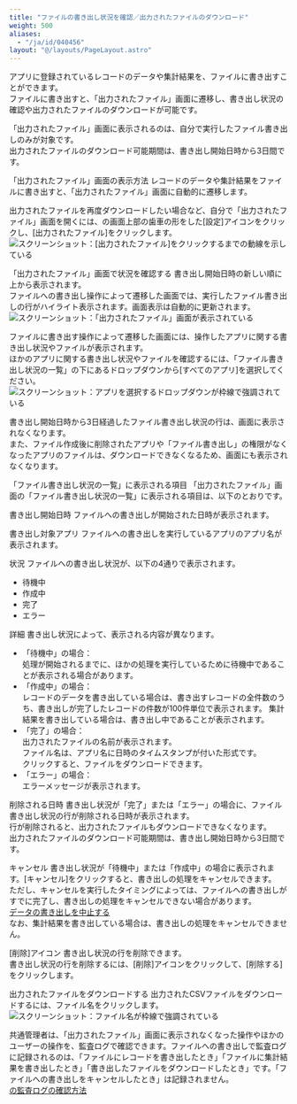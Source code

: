 ```yaml
---
title: "ファイルの書き出し状況を確認／出力されたファイルのダウンロード"
weight: 500
aliases:
  - "/ja/id/040456"
layout: "@/layouts/PageLayout.astro"
---
```




アプリに登録されているレコードのデータや集計結果を、ファイルに書き出すことができます。  
ファイルに書き出すと、「出力されたファイル」画面に遷移し、書き出し状況の確認や出力されたファイルのダウンロードが可能です。

「出力されたファイル」画面に表示されるのは、自分で実行したファイル書き出しのみが対象です。  
出力されたファイルのダウンロード可能期間は、書き出し開始日時から3日間です。

<Heading id="export_exported_files_10">「出力されたファイル」画面の表示方法</Heading>
レコードのデータや集計結果をファイルに書き出すと、「出力されたファイル」画面に自動的に遷移します。

出力されたファイルを再度ダウンロードしたい場合など、自分で「出力されたファイル」画面を開くには、<Kintone />の画面上部の歯車の形をした[設定]アイコンをクリックし、[出力されたファイル]をクリックします。  
<Img src="/k/kintone/img-ja/exported_files_03.png" alt="スクリーンショット：[出力されたファイル]をクリックするまでの動線を示している" />

<Heading id="export_exported_files_20">「出力されたファイル」画面で状況を確認する</Heading>
書き出し開始日時の新しい順に上から表示されます。  
ファイルへの書き出し操作によって遷移した画面では、実行したファイル書き出しの行がハイライト表示されます。画面表示は自動的に更新されます。  
<Img src="/k/kintone/img-ja/exported_files_01.png" alt="スクリーンショット：「出力されたファイル」画面が表示されている" />

<Note>

ファイルに書き出す操作によって遷移した画面には、操作したアプリに関する書き出し状況やファイルが表示されます。  
ほかのアプリに関する書き出し状況やファイルを確認するには、「ファイル書き出し状況の一覧」の下にあるドロップダウンから[すべてのアプリ]を選択してください。  
<Img src="/k/kintone/img-ja/exported_files_06.png" alt="スクリーンショット：アプリを選択するドロップダウンが枠線で強調されている" />


</Note>

書き出し開始日時から3日経過したファイル書き出し状況の行は、画面に表示されなくなります。  
また、ファイル作成後に削除されたアプリや「ファイル書き出し」の権限がなくなったアプリのファイルは、ダウンロードできなくなるため、画面にも表示されなくなります。

<Heading level={3} id="export_exported_files_2010">「ファイル書き出し状況の一覧」に表示される項目</Heading>
「出力されたファイル」画面の「ファイル書き出し状況の一覧」に表示される項目は、以下のとおりです。

<Heading level={4} id="export_exported_files_201010">書き出し開始日時</Heading>
ファイルへの書き出しが開始された日時が表示されます。

<Heading level={4} id="export_exported_files_201020">書き出し対象アプリ</Heading>
ファイルへの書き出しを実行しているアプリのアプリ名が表示されます。

<Heading level={4} id="export_exported_files_201030">状況</Heading>
ファイルへの書き出し状況が、以下の4通りで表示されます。

* 待機中
* 作成中
* 完了
* エラー

<Heading level={4} id="export_exported_files_201040">詳細</Heading>
書き出し状況によって、表示される内容が異なります。

* 「待機中」の場合：  
  処理が開始されるまでに、ほかの処理を実行しているために待機中であることが表示される場合があります。
* 「作成中」の場合：  
  レコードのデータを書き出している場合は、書き出すレコードの全件数のうち、書き出しが完了したレコードの件数が100件単位で表示されます。
  集計結果を書き出している場合は、書き出し中であることが表示されます。
* 「完了」の場合：  
  出力されたファイルの名前が表示されます。  
  ファイル名は、アプリ名に日時のタイムスタンプが付いた形式です。  
  クリックすると、ファイルをダウンロードできます。
* 「エラー」の場合：  
  エラーメッセージが表示されます。

<Heading level={4} id="export_exported_files_201050">削除される日時</Heading>
書き出し状況が「完了」または「エラー」の場合に、ファイル書き出し状況の行が削除される日時が表示されます。  
行が削除されると、出力されたファイルもダウンロードできなくなります。  
出力されたファイルのダウンロード可能期間は、書き出し開始日時から3日間です。

<Heading level={4} id="export_exported_files_201060">キャンセル</Heading>
書き出し状況が「待機中」または「作成中」の場合に表示されます。[キャンセル]をクリックすると、書き出しの処理をキャンセルできます。  
ただし、キャンセルを実行したタイミングによっては、ファイルへの書き出しがすでに完了し、書き出しの処理をキャンセルできない場合があります。  
[データの書き出しを中止する](/k/ja/id/040453.html)  
なお、集計結果を書き出している場合は、書き出しの処理をキャンセルできません。

<Heading level={4} id="export_exported_files_201070">[削除]アイコン</Heading>
書き出し状況の行を削除できます。  
書き出し状況の行を削除するには、[削除]アイコンをクリックして、[削除する]をクリックします。

<Heading id="export_exported_files_30">出力されたファイルをダウンロードする</Heading>
出力されたCSVファイルをダウンロードするには、ファイル名をクリックします。
<Img src="/k/kintone/img-ja/exported_files_07.png" alt="スクリーンショット：ファイル名が枠線で強調されている" />

<Note>

<Slash />共通管理者は、「出力されたファイル」画面に表示されなくなった操作やほかのユーザーの操作を、監査ログで確認できます。ファイルへの書き出しで監査ログに記録されるのは、「ファイルにレコードを書き出したとき」「ファイルに集計結果を書き出したとき」「書き出したファイルをダウンロードしたとき」です。「ファイルへの書き出しをキャンセルしたとき」は記録されません。  
[<Kintone />の監査ログの確認方法](/k/ja/id/04054.html)


</Note>
